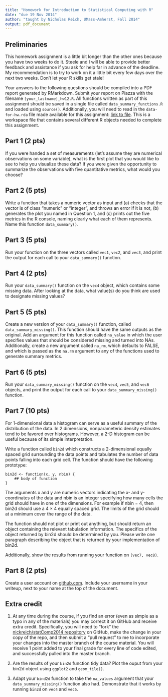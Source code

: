 ```yaml
---
title: "Homework for Introduction to Statistical Computing with R"
date: "due 19 Nov 2014"
author: "taught by Nicholas Reich, UMass-Amherst, Fall 2014"
output: pdf_document
---
```


## Preliminaries
This homework assignment is a little bit longer than the other ones because you have two weeks to do it. Steele and I will be able to provide better feedback and assistance if you ask for help far in advance of the deadline. My recommendation is to try to work on it a little bit every few days over the next two weeks. Don't let your R skills get stale!

Your answers to the following questions should be compiled into a PDF report generated by RMarkdown. Submit your report on Piazza with the filename `[your_lastname]_hw12.R`. All functions written as part of this assignment should be saved in a single file called `data_summary_functions.R` and loaded using `source()`. Additionally, you will need to read in the `data-for-hw.rda` file made available for this assignment: [link to file](http://nickreich.github.io/statComp2014/homework/data-for-hw.rda). This is a workspace file that contains several different R objects needed to complete this assignment. 

## Part 1 (2 pts)
If you were handed a set of measurements (let's assume they are numerical observations on some variable), what is the first plot that you would like to see to help you visualize these data? If you were given the opportunity to summarize the observations with five quantitative metrics, what would you choose?

## Part 2 (5 pts)
Write a function that takes a numeric vector as input and (a) checks that the vector is of class "numeric" or "integer", and throws an error if it is not, (b) generates the plot you named in Question 1, and (c) prints out the five metrics in the R console, naming clearly what each of them represents. Name this function `data_summary()`.

## Part 3 (5 pts)
Run your function on the three vectors called `vec1`, `vec2`, and `vec3`, and print the output for each call to your `data_summary()` function. 

## Part 4 (2 pts)
Run your `data_summary()` function on the `vec4` object, which contains some missing data. After looking at the data, what value(s) do you think are used to designate missing values? 

## Part 5 (5 pts)
Create a new version of your `data_summary()` function, called `data_summary_missing()`. This function should have the same outputs as the original. Add an argument for this function called `na_value` in which the user specifies values that should be considered missing and turned into NAs. Additionally, create a new argument called `na_rm`, which defaults to FALSE, and which is passed as the `na.rm` argument to any of the functions used to generate summary metrics.

## Part 6 (5 pts)
Run your `data_summary_missing()` function on the `vec4`, `vec5`, and `vec6` objects, and print the output for each call to your `data_summary_missing()` function.

## Part 7 (10 pts)
For 1-dimensional data a histogram can serve as a useful summary of the distribution of the data. In 2 dimensions, nonparameteric density estimates tend to be favored over histograms. However, a 2-D histogram can be useful because of its simple interpretation.

Write a function called `bin2d` which constructs a 2-dimensional equally spaced grid surrounding the data points and tabulates the number of data points falling into each grid cell. The function should have the following prototype:

```
bin2d <- function(x, y, nbin) {
    ## body of function
}
```

The arguments x and y are numeric vectors indicating the x- and y-coordinates of the data and nbin is an integer specifying how many cells the grid should have in one of the dimensions. For example if nbin = 4, then bin2d should use a 4 × 4 equally spaced grid. The limits of the grid should at a minimum cover the range of the data.

The function should not plot or print out anything, but should return an object containing the relevant tabulation information. The specifics of the object returned by bin2d should be determined by you. Please write one paragraph describing the object that is returned by your implementation of bin2d.  \footnote{Acknowledgements to Roger Peng for this question.}

Additionally, show the results from running your function on `(vec7, vec8)`.

## Part 8 (2 pts)
Create a user account on [github.com](www.github.com). Include your username in your writeup, next to your name at the top of the document.

## Extra credit
1. At any time during the course, if you find an error (even as simple as a typo in any of the materials) you may correct it on GitHub and receive extra credit. Specifically, you will need to "fork" the [nickreich/statComp2014 repository](https://github.com/nickreich/statComp2014/tree/gh-pages) on GitHub, make the change in your copy of the repo, and then submit a "pull request" to me to incorporate your changes into the master branch of the course material. You will receive 1 point added to your final grade for every line of code edited, and successfully pulled into the master branch. 

2. Are the results of your `bin2d` function tidy data? Plot the ouput from your bin2d object using `ggplot2` and `geom_tile()`.

3. Adapt your `bind2d` function to take the `na_values` argument that your `data_summary_missing()` function also had. Demonstrate that it works by running `bin2d` on `vec4` and `vec5`.
